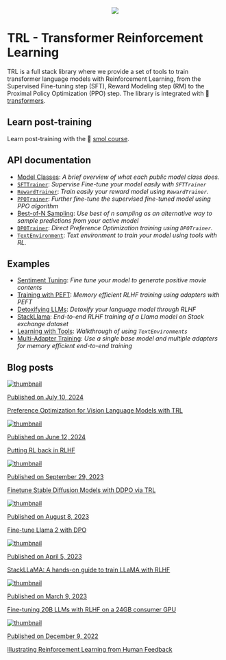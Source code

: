 <div style="text-align: center">
<img src="https://huggingface.co/datasets/trl-internal-testing/example-images/resolve/main/images/trl_banner_dark.png">
</div>

# TRL - Transformer Reinforcement Learning

TRL is a full stack library where we provide a set of tools to train transformer language models with Reinforcement Learning, from the Supervised Fine-tuning step (SFT), Reward Modeling step (RM) to the Proximal Policy Optimization (PPO) step. 
The library is integrated with 🤗 [transformers](https://github.com/huggingface/transformers).

## Learn post-training

Learn post-training with the 🤗 [smol course](https://github.com/huggingface/smol-course).

## API documentation

- [Model Classes](models): *A brief overview of what each public model class does.*
- [`SFTTrainer`](sft_trainer): *Supervise Fine-tune your model easily with `SFTTrainer`*
- [`RewardTrainer`](reward_trainer): *Train easily your reward model using `RewardTrainer`.*
- [`PPOTrainer`](ppo_trainer): *Further fine-tune the supervised fine-tuned model using PPO algorithm*
- [Best-of-N Sampling](best-of-n): *Use best of n sampling as an alternative way to sample predictions from your active model*
- [`DPOTrainer`](dpo_trainer): *Direct Preference Optimization training using `DPOTrainer`.*
- [`TextEnvironment`](text_environments): *Text environment to train your model using tools with RL.*

## Examples

- [Sentiment Tuning](sentiment_tuning): *Fine tune your model to generate positive movie contents*
- [Training with PEFT](lora_tuning_peft): *Memory efficient RLHF training using adapters with PEFT*
- [Detoxifying LLMs](detoxifying_a_lm): *Detoxify your language model through RLHF*
- [StackLlama](using_llama_models): *End-to-end RLHF training of a Llama model on Stack exchange dataset*
- [Learning with Tools](learning_tools): *Walkthrough of using `TextEnvironments`*
- [Multi-Adapter Training](multi_adapter_rl): *Use a single base model and multiple adapters for memory efficient end-to-end training*


## Blog posts

<div class="mt-10">
  <div class="w-full flex flex-col space-y-4 md:space-y-0 md:grid md:grid-cols-2 md:gap-y-4 md:gap-x-5">
    <a class="!no-underline border dark:border-gray-700 p-5 rounded-lg shadow hover:shadow-lg" href="https://huggingface.co/blog/dpo_vlm">
      <img src="https://raw.githubusercontent.com/huggingface/blog/main/assets/dpo_vlm/thumbnail.png" alt="thumbnail" class="mt-0">
      <p class="text-gray-500 text-sm">Published on July 10, 2024</p>
      <p class="text-gray-700">Preference Optimization for Vision Language Models with TRL</p>
    </a>
    <a class="!no-underline border dark:border-gray-700 p-5 rounded-lg shadow hover:shadow-lg" href="https://huggingface.co/blog/putting_rl_back_in_rlhf_with_rloo">
      <img src="https://raw.githubusercontent.com/huggingface/blog/main/assets/putting_rl_back_in_rlhf_with_rloo/thumbnail.png" alt="thumbnail" class="mt-0">
      <p class="text-gray-500 text-sm">Published on June 12, 2024</p>
      <p class="text-gray-700">Putting RL back in RLHF</p>
    </a>
    <a class="!no-underline border dark:border-gray-700 p-5 rounded-lg shadow hover:shadow-lg" href="https://huggingface.co/blog/trl-ddpo">
      <img src="https://raw.githubusercontent.com/huggingface/blog/main/assets/166_trl_ddpo/thumbnail.png" alt="thumbnail" class="mt-0">
      <p class="text-gray-500 text-sm">Published on September 29, 2023</p>
      <p class="text-gray-700">Finetune Stable Diffusion Models with DDPO via TRL</p>
    </a>
    <a class="!no-underline border dark:border-gray-700 p-5 rounded-lg shadow hover:shadow-lg" href="https://huggingface.co/blog/dpo-trl">
      <img src="https://raw.githubusercontent.com/huggingface/blog/main/assets/157_dpo_trl/dpo_thumbnail.png" alt="thumbnail" class="mt-0">
      <p class="text-gray-500 text-sm">Published on August 8, 2023</p>
      <p class="text-gray-700">Fine-tune Llama 2 with DPO</p>
    </a>
    <a class="!no-underline border dark:border-gray-700 p-5 rounded-lg shadow hover:shadow-lg" href="https://huggingface.co/blog/stackllama">
      <img src="https://raw.githubusercontent.com/huggingface/blog/main/assets/138_stackllama/thumbnail.png" alt="thumbnail" class="mt-0">
      <p class="text-gray-500 text-sm">Published on April 5, 2023</p>
      <p class="text-gray-700">StackLLaMA: A hands-on guide to train LLaMA with RLHF</p>
   </a>
    <a class="!no-underline border dark:border-gray-700 p-5 rounded-lg shadow hover:shadow-lg" href="https://huggingface.co/blog/trl-peft">
      <img src="https://raw.githubusercontent.com/huggingface/blog/main/assets/133_trl_peft/thumbnail.png" alt="thumbnail" class="mt-0">
      <p class="text-gray-500 text-sm">Published on March 9, 2023</p>
      <p class="text-gray-700">Fine-tuning 20B LLMs with RLHF on a 24GB consumer GPU</p>
    </a>
    <a class="!no-underline border dark:border-gray-700 p-5 rounded-lg shadow hover:shadow-lg" href="https://huggingface.co/blog/rlhf">
      <img src="https://raw.githubusercontent.com/huggingface/blog/main/assets/120_rlhf/thumbnail.png" alt="thumbnail" class="mt-0">
      <p class="text-gray-500 text-sm">Published on December 9, 2022</p>
      <p class="text-gray-700">Illustrating Reinforcement Learning from Human Feedback</p>
    </a>
  </div>
</div>

